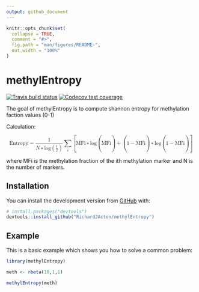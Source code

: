 ```yaml
---
output: github_document
---
```


<!-- README.md is generated from README.Rmd. Please edit that file -->

```r
knitr::opts_chunk$set(
  collapse = TRUE,
  comment = "#>",
  fig.path = "man/figures/README-",
  out.width = "100%"
)
```
# methylEntropy

<!-- badges: start -->
[![Travis build status](https://travis-ci.org/RichardJActon/methylEntropy.svg?branch=master)](https://travis-ci.org/RichardJActon/methylEntropy)
[![Codecov test coverage](https://codecov.io/gh/RichardJActon/methylEntropy/branch/master/graph/badge.svg)](https://codecov.io/gh/RichardJActon/methylEntropy?branch=master)
<!-- badges: end -->

The goal of methylEntropy is to compute shannon entropy for methylation faction values (0-1)

Calculation:

<math xmlns:mml="http://www.w3.org/1998/Math/MathML" display="block" id="M1" overflow="scroll"><mrow><mi mathvariant="italic">Entropy</mi><mo>=</mo><mfrac><mn>1</mn><mrow><mi>N</mi><mo>∗</mo><mi>log</mi><mo>(</mo><mfrac><mn>1</mn><mn>2</mn></mfrac><mo>)</mo></mrow></mfrac><munder><mo>∑</mo><mi>i</mi></munder><mo>[</mo><mi mathvariant="italic">MFi</mi><mo>∗</mo><mi>log</mi><mo>(</mo><mi mathvariant="italic">MFi</mi><mo>)</mo><mo>+</mo><mo>(</mo><mn>1</mn><mo>−</mo><mi mathvariant="italic">MFi</mi><mo>)</mo><mo>∗</mo><mi>log</mi><mo>(</mo><mn>1</mn><mo>−</mo><mi mathvariant="italic">MFi</mi><mo>)</mo><mo>]</mo></mrow></math>

where MFi is the methylation fraction of the ith methylation marker and N is the number of markers.

## Installation

You can install the development version from [GitHub](https://github.com/) with:

``` r
# install.packages("devtools")
devtools::install_github("RichardJActon/methylEntropy")
```
## Example

This is a basic example which shows you how to solve a common problem:

```r
library(methylEntropy)

meth <- rbeta(10,1,1)

methylEntropy(meth)
```

